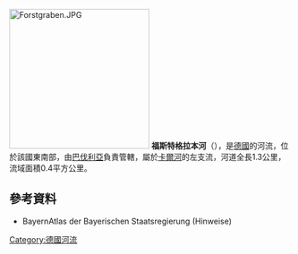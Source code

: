 {{Onesource|time=2020-08-24T12:49:59+00:00}}
{{Coord|50|4|11.24|N|9|9|56.60|E|display=title}}
[[Image:Forstgraben.JPG|250px]]
'''福斯特格拉本河'''（{{lang-de|Forstgraben}}），是[[德國|德國]]的河流，位於該國東南部，由[[巴伐利亞|巴伐利亞]]負責管轄，屬於[[卡爾河|卡爾河]]的左支流，河道全長1.3公里，流域面積0.4平方公里。

==參考資料==
*  BayernAtlas der Bayerischen Staatsregierung (Hinweise)

{{Germany-geo-stub}}
[[Category:德國河流|Category:德國河流]]